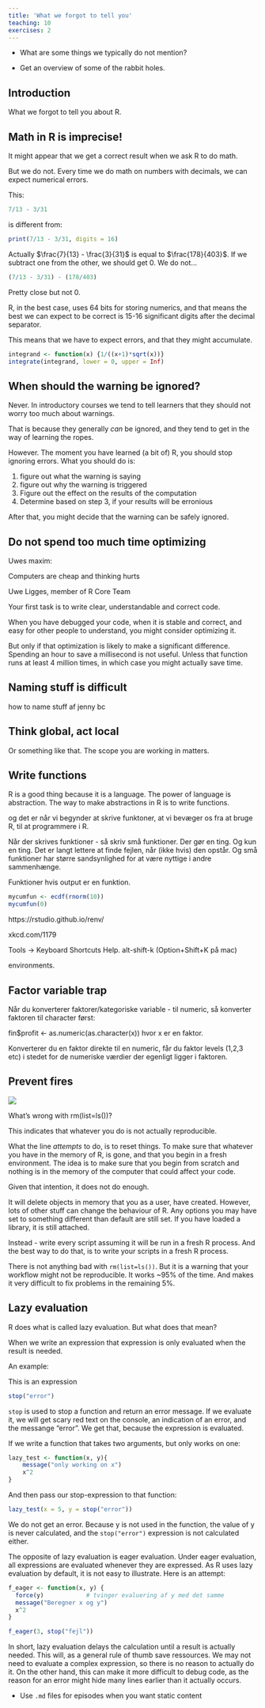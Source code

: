 ```yaml
---
title: 'What we forgot to tell you'
teaching: 10
exercises: 2
---
```


:::::::::::::::::::::::::::::::::::::: questions 

- What are some things we typically do not mention?

::::::::::::::::::::::::::::::::::::::::::::::::

::::::::::::::::::::::::::::::::::::: objectives

- Get an overview of some of the rabbit holes.


::::::::::::::::::::::::::::::::::::::::::::::::

## Introduction

What we forgot to tell you about R.

## Math in R is imprecise!

It might appear that we get a correct result when we ask R to do math.

But we do not. Every time we do math on numbers with decimals, we can expect 
numerical errors. 

This:

```r
7/13 - 3/31
```

is different from: 
```r
print(7/13 - 3/31, digits = 16)
```
Actually $\frac{7}{13} - \frac{3}{31}$ is equal to $\frac{178}{403}$. If we subtract
one from the other, we should get 0. We do not...

```r
(7/13 - 3/31) - (178/403) 
```

Pretty close but not 0.

R, in the best case, uses 64 bits for storing numerics, and that means the best
we can expect to be correct is 15-16 significant digits after the decimal separator.

This means that we have to expect errors, and that they might accumulate.


```r
integrand <- function(x) {1/((x+1)*sqrt(x))}
integrate(integrand, lower = 0, upper = Inf)

```


## When should the warning be ignored?

Never. In introductory courses we tend to tell learners that they should not
worry too much about warnings. 

That is because they generally _can_ be ignored, and they tend to get in the
way of learning the ropes.

However. The moment you have learned (a bit of) R, you should stop ignoring 
errors. What you should do is:

1. figure out what the warning is saying
2. figure out why the warning is triggered
3. Figure out the effect on the results of the computation
4. Determine based on step 3, if your results will be erronious

After that, you might decide that the warning can be safely ignored.



## Do not spend too much time optimizing

Uwes maxim:

Computers are cheap and thinking hurts

Uwe Ligges, member of R Core Team

Your first task is to write clear, understandable and correct code.

When you have debugged your code, when it is stable and correct, and easy for
other people to understand, you might consider optimizing it.

But only if that optimization is likely to make a significant difference. 
Spending an hour to save a millisecond is not useful. Unless that function runs
at least 4 million times, in which case you might actually save time.

## Naming stuff is difficult

how to name stuff af jenny bc

## Think global, act local

Or something like that. The scope you are working in matters.


## Write functions

R is a good thing because it is a language.
The power of language is abstraction.
The way to make abstractions in R is to write functions.

og det er når vi begynder at skrive funktoner, at vi bevæger os fra
at bruge R, til at programmere i R.

Når der skrives funktioner - så skriv små funktioner. Der gør en ting. Og kun
en ting. Det er langt lettere at finde fejlen, når (ikke hvis) den opstår.
Og små funktioner har større sandsynlighed for at være nyttige i andre 
sammenhænge.

Funktioner hvis output er en funktion.

```r
mycumfun <- ecdf(rnorm(10))
mycumfun(0)
```


https://rstudio.github.io/renv/

xkcd.com/1179



Tools → Keyboard Shortcuts Help. alt-shift-k (Option+Shift+K på mac)


 environments.

## Factor variable trap

Når du konverterer faktorer/kategoriske variable - til numeric, så konverter
faktoren til character først:

fin$profit <- as.numeric(as.character(x))
hvor x er en faktor.

Konverterer du en faktor direkte til en numeric, får du faktor levels (1,2,3 etc)
i stedet for de numeriske værdier der egenligt ligger i faktoren.

## Prevent fires

![](figs/jb_tweet.png)

What's wrong with rm(list=ls())?

This indicates that whatever you do is not actually reproducible.

What the line _attempts_ to do, is to reset things. To make sure that whatever you have
in the memory of R, is gone, and that you begin in a fresh environment. The idea is to
make sure that you begin from scratch and nothing is in the memory of the computer that could affect
your code.

Given that intention, it does not do enough. 

It will delete objects in memory that you as a user, have created. However, lots of
other stuff can change the behaviour of R. Any options you may have set to something
different than default are still set. If you have loaded a library, it is still attached.

Instead - write every script assuming it will be run in a fresh R process. And the best way
to do that, is to write your scripts in a fresh R process. 

There is not anything bad with `rm(list=ls())`. But it is a warning that your workflow might
not be reproducible. It works ~95% of the time. And makes it very difficult to fix problems in
the remaining 5%.


## Lazy evaluation

R does what is called lazy evaluation. But what does that mean?

When we write an expression that expression is only evaluated when the result is needed. 

An example:

This is an expression

```r
stop("error")
```

`stop` is used to stop a function and return an error message. If we evaluate it, we will get 
scary red text on the console, an indication of an error, and the messange "error". We get that, because
the expression is evaluated.

If we write a function that takes two arguments, but only works on one:

```r
lazy_test <- function(x, y){
    message("only working on x")
    x^2
}


```

And then pass our stop-expression to that function:
```r
lazy_test(x = 5, y = stop("error"))
```

We do not get an error. Because y is not used in the function, the value of y is never 
calculated, and the `stop("error")` expression is not calculated either.

The opposite of lazy evaluation is eager evaluation. Under eager evaluation, all expressions are
evaluated whenever they are expressed. As R uses lazy evaluation by default, it is not easy to illustrate.
Here is an attempt:

```r
f_eager <- function(x, y) {
  force(y)            # tvinger evaluering af y med det samme
  message("Beregner x og y")
  x^2
}

f_eager(3, stop("fejl")) 
```

In short, lazy evaluation delays the calculation until a result is actually needed. This will, as a 
general rule of thumb save ressources. We may not need to evaluate a complex expression, so there is 
no reason to actually do it. On the other hand, this can make it more difficult to debug code, as the 
reason for an error might hide many lines earlier than it actually occurs.


::::::::::::::::::::::::::::::::::::: keypoints 

- Use `.md` files for episodes when you want static content


::::::::::::::::::::::::::::::::::::::::::::::::

